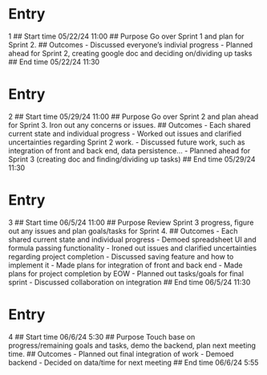 # Entry
1
## Start time
05/22/24 11:00
## Purpose
Go over Sprint 1 and plan for Sprint 2.
## Outcomes
- Discussed everyone's indivial progress
- Planned ahead for Sprint 2, creating google doc and deciding on/dividing up tasks
## End time
05/22/24 11:30

# Entry
2
## Start time
05/29/24 11:00
## Purpose
Go over Sprint 2 and plan ahead for Sprint 3. Iron out any concerns or issues.
## Outcomes
- Each shared current state and individual progress
- Worked out issues and clarified uncertainties regarding Sprint 2 work.
- Discussed future work, such as integration of front and back end, data persistence...
- Planned ahead for Sprint 3 (creating doc and finding/dividing up tasks)
## End time
05/29/24 11:30

# Entry
3
## Start time
06/5/24 11:00
## Purpose
Review Sprint 3 progress, figure out any issues and plan goals/tasks for Sprint 4.
## Outcomes
- Each shared current state and individual progress
- Demoed spreadsheet UI and formula passing functionality
- Ironed out issues and clarified uncertainties regarding project completion
- Discussed saving feature and how to implement it
- Made plans for integration of front and back end
- Made plans for project completion by EOW
- Planned out tasks/goals for final sprint
- Discussed collaboration on integration
## End time
06/5/24 11:30

# Entry
4
## Start time
06/6/24 5:30
## Purpose
Touch base on progress/remaining goals and tasks, demo the backend, plan next meeting time.
## Outcomes
- Planned out final integration of work
- Demoed backend
- Decided on data/time for next meeting
## End time
06/6/24 5:55
